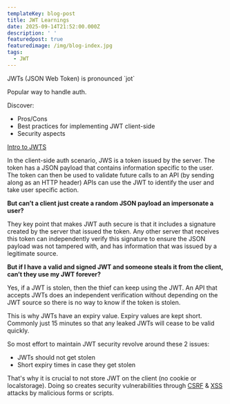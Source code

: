 ```yaml
---
templateKey: blog-post
title: JWT Learnings
date: 2025-09-14T21:52:00.000Z
description: ' '
featuredpost: true
featuredimage: /img/blog-index.jpg
tags:
  - JWT
---
```

JWTs (JSON Web Token) is pronounced \`jot\`

Popular way to handle auth.

Discover:

* Pros/Cons
* Best practices for implementing JWT client-side
* Security aspects

[Intro to JWTS](https://jwt.io/introduction/)

In the client-side auth scenario, JWS is a token issued by the server. The token has a JSON payload that contains information specific to the user. The token can then be used to validate future calls to an API (by sending along as an HTTP header) APIs can use the JWT to identify the user and take user specific action.

**But can’t a client just create a random JSON payload an impersonate a user?**

They key point that makes JWT auth secure is that it includes a signature created by the server that issued the token. Any other server that receives this token can independently verify this signature to ensure the JSON payload was not tampered with, and has information that was issued by a legitimate source.

**But if I have a valid and signed JWT and someone steals it from the client, can’t they use my JWT forever?**

Yes, if a JWT is stolen, then the thief can keep using the JWT. An API that accepts JWTs does an independent verification without depending on the JWT source so there is no way to know if the token is stolen.

This is why JWTs have an expiry value. Expiry values are kept short. Commonly just 15 minutes so that any leaked JWTs will cease to be valid quickly.

So most effort to maintain JWT security revolve around these 2 issues:

* JWTs should not get stolen
* Short expiry times in case they get stolen

That's why it is crucial to not store JWT on the client (no cookie or localstorage). Doing so creates security vulnerabilities through [CSRF](https://www.owasp.org/index.php/Cross-Site_Request_Forgery_(CSRF)) & [XSS](https://www.owasp.org/index.php/Cross-site_Scripting_(XSS)) attacks by malicious forms or scripts.
